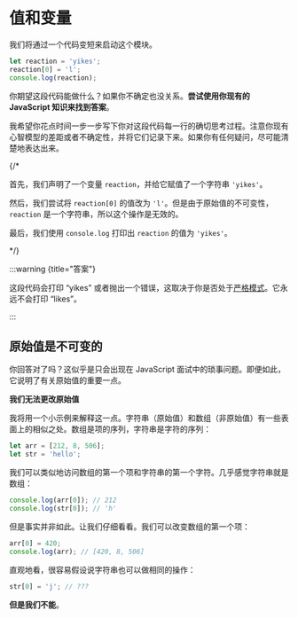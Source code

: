 # 值和变量

我们将通过一个代码变短来启动这个模块。

```js
let reaction = 'yikes';
reaction[0] = 'l';
console.log(reaction);
```

你期望这段代码能做什么？如果你不确定也没关系。**尝试使用你现有的JavaScript 知识来找到答案**。

我希望你花点时间一步一步写下你对这段代码每一行的确切思考过程。注意你现有心智模型的差距或者不确定性，并将它们记录下来。如果你有任何疑问，尽可能清楚地表达出来。

{/* 

首先，我们声明了一个变量 `reaction`，并给它赋值了一个字符串 `'yikes'`。

然后，我们尝试将 `reaction[0]` 的值改为 `'l'`。但是由于原始值的不可变性，`reaction` 是一个字符串，所以这个操作是无效的。

最后，我们使用 `console.log` 打印出 `reaction` 的值为 `'yikes'`。

*/}

:::warning {title="答案"}

这段代码会打印 “yikes” 或者抛出一个错误，这取决于你是否处于[严格模式](https://developer.mozilla.org/en-US/docs/Web/JavaScript/Reference/Strict_mode)。它永远不会打印 “likes”。

:::

## 原始值是不可变的

你回答对了吗？这似乎是只会出现在 JavaScript 面试中的琐事问题。即便如此，它说明了有关原始值的重要一点。

**我们无法更改原始值**

我将用一个小示例来解释这一点。字符串（原始值）和数组（非原始值）有一些表面上的相似之处。数组是项的序列，字符串是字符的序列：

```js
let arr = [212, 8, 506];
let str = 'hello';
```

我们可以类似地访问数组的第一个项和字符串的第一个字符。几乎感觉字符串就是数组：

```js
console.log(arr[0]); // 212
console.log(str[0]); // 'h'
```

但是事实并非如此。让我们仔细看看。我们可以改变数组的第一个项：

```js
arr[0] = 420;
console.log(arr); // [420, 8, 506]
```

直观地看，很容易假设说字符串也可以做相同的操作：

```js
str[0] = 'j'; // ???
```

**但是我们不能**。


